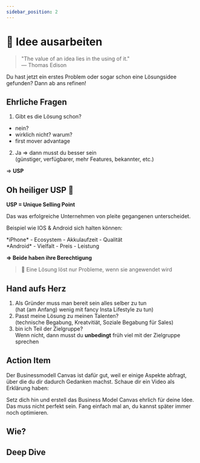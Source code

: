 ```yaml
---
sidebar_position: 2
---
```


# 📍 Idee ausarbeiten

> "The value of an idea lies in the using of it."\
> ― Thomas Edison

<Admonition icon="📍">
  Du hast jetzt ein erstes Problem oder sogar schon eine Lösungsidee gefunden?
  Dann ab ans refinen!
</Admonition>

## Ehrliche Fragen
1. Gibt es die Lösung schon?
- nein?
- wirklich nicht? warum?
- first mover advantage
2. Ja 
=> dann musst du besser sein\
(günstiger, verfügbarer, mehr Features, bekannter, etc.)

 => **USP**

## Oh heiliger USP 🙏
**USP = Unique Selling Point**

Das was erfolgreiche Unternehmen von pleite gegangenen unterscheidet.

Beispiel wie IOS & Android sich halten können:
<TwoColumns> 
<div> 
*iPhone*
- Ecosystem
- Akkulaufzeit
- Qualität
</div>
<div>
*Android*
- Vielfalt
- Preis - Leistung
</div>
</TwoColumns>

**=> Beide haben ihre Berechtigung**

> 🫨 Eine Lösung löst nur Probleme, wenn sie angewendet wird


## Hand aufs Herz
1. Als Gründer muss man bereit sein alles selber zu tun\
(hat (am Anfang) wenig mit fancy Insta Lifestyle zu tun)
2. Passt meine Lösung zu meinen Talenten?\
(technische Begabung, Kreatvitiät, Soziale Begabung für Sales)
3. bin ich Teil der Zielgruppe?\
Wenn nicht, dann musst du **unbedingt** früh viel mit der Zielgruppe sprechen




## Action Item
Der Businessmodell Canvas ist dafür gut, weil er einige Aspekte abfragt, über die du dir dadurch Gedanken machst. Schaue dir ein Video als Erklärung haben:

<TwoColumns>
  <YouTube videoId="o_jPFRWIWZM" />
  <YouTube videoId="CTshY8Bo2aw" />
</TwoColumns>


Setz dich hin und erstell das Business Model Canvas ehrlich für deine Idee. Das muss nicht perfekt sein. Fang einfach mal an, du kannst später immer noch optimieren.

## Wie?

<Tooltipp
  toolName="Notion"
  toolDescription="Dupliziere dafür zum Beispiel unser Template in Notion und nimm dir mind. 30 Min. Zeit, um es auszufüllen."
  toolSource="https://www.notion.so/joels-code/Business-Model-Canvas-Beispiel-eb00b3002fba4c42aecc75cd87c81d35?pvs=4"
  buttonText="Template duplizieren"
/>

## Deep Dive

<TwoColumns>
  <YouTube videoId="DOtCl5PU8F0" />
  <YouTube videoId="NwyW46josFM" />
  <YouTube videoId="IP0cUBWTgpY" />
</TwoColumns>



